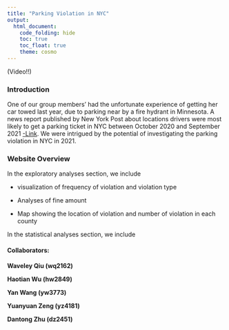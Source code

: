 ```yaml
---
title: "Parking Violation in NYC"
output: 
  html_document:
    code_folding: hide
    toc: true
    toc_float: true
    theme: cosmo
---
```

(Video!!)

### Introduction
One of our group members' had the unfortunate experience of getting her car towed last year, due to parking near by a fire hydrant in Minnesota. A news report published by New York Post about locations drivers were most likely to get a parking ticket in NYC between October 2020 and September 2021 [-Link]( https://nypost.com/2021/11/18/these-are-the-worst-nyc-streets-for-getting-a-parking-ticket/). We were intrigued by the potential of investigating the parking violation in NYC in 2021. 


### Website Overview
In the exploratory analyses section, we include 

* visualization of frequency of violation and violation type

* Analyses of fine amount 

* Map showing the location of violation and number of violation in each county


In the statistical analyses section, we include


#### Collaborators:

**Waveley Qiu (wq2162)**

**Haotian Wu (hw2849)**

**Yan Wang (yw3773)**

**Yuanyuan Zeng (yz4181)**

**Dantong Zhu (dz2451)**


